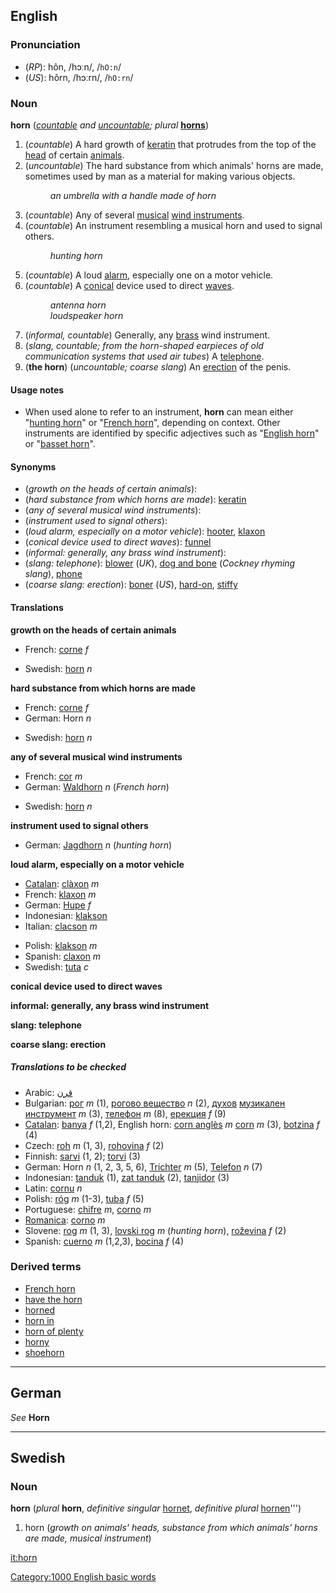 {{See|Horn}}
==English==
===Pronunciation===
*(''RP''): hôn, /hɔːn/, /<tt>hO:n</tt>/
*(''US''): hôrn, /hɔːrn/, /<tt>hO:rn</tt>/

===Noun===
'''horn''' (''[[countable]] and [[uncountable]]; plural'' '''[[horns]]''')

#(''countable'') A hard growth of [[keratin]] that protrudes from the top of the [[head]] of certain [[animal]]s.<!--encyclopedic: A horn is distinct from an [[antler]] in that horns are composed of keratin while antlers are made of bone, and horns are generally not shed and regrown while antlers are.-->
#(''uncountable'') The hard substance from which animals' horns are made, sometimes used by man as a material for making various objects.
#:''an umbrella with a handle made of horn''
#(''countable'') Any of several [[musical]] [[wind instrument]]s.
#(''countable'') An instrument resembling a musical horn and used to signal others.
#:''hunting horn''
#(''countable'') A loud [[alarm]], especially one on a motor vehicle.
#(''countable'') A [[conical]] device used to direct [[wave]]s.
#:''antenna horn''
#:''loudspeaker horn''
#(''informal, countable'') Generally, any [[brass]] wind instrument.
#(''slang, countable; from the horn-shaped earpieces of old communication systems that used air tubes'') A [[telephone]].
#('''the horn''') (''uncountable; coarse slang'') An [[erection]] of the penis.

====Usage notes====
*When used alone to refer to an instrument, '''horn''' can mean either "[[hunting horn]]" or "[[French horn]]", depending on context.  Other instruments are identified by specific adjectives such as "[[English horn]]" or "[[basset horn]]".

====Synonyms====
*(''growth on the heads of certain animals''):
*(''hard substance from which horns are made''): [[keratin]]
*(''any of several musical wind instruments''):
*(''instrument used to signal others''):
*(''loud alarm, especially on a motor vehicle''): [[hooter]], [[klaxon]]
*(''conical device used to direct waves''): [[funnel]]
*(''informal: generally, any brass wind instrument''):
*(''slang: telephone''): [[blower]] (''UK''), [[dog and bone]] (''Cockney rhyming slang''), [[phone]]
*(''coarse slang: erection''): [[boner]] (''US''), [[hard-on]], [[stiffy]]

====Translations====

'''growth on the heads of certain animals'''
{{top}}
*French: [[corne]] ''f''
{{mid}}
*Swedish: [[horn#Swedish|horn]] ''n''
{{bottom}}

'''hard substance from which horns are made'''
{{top}}
*French: [[corne]] ''f''
*German: Horn ''n''
{{mid}}
*Swedish: [[horn#Swedish|horn]] ''n''
{{bottom}}

'''any of several musical wind instruments'''
{{top}}
*French: [[cor#French|cor]] ''m''
*German: [[Waldhorn]] ''n'' (''French horn'')
{{mid}}
*Swedish: [[horn#Swedish|horn]] ''n''
{{bottom}}

'''instrument used to signal others'''
{{top}}
*German: [[Jagdhorn]] ''n'' (''hunting horn'')
{{mid}}
<!--Put translations for languages from J to Z here-->
{{bottom}}

'''loud alarm, especially on a motor vehicle'''
{{top}}
*[[Catalan]]: [[clàxon]] ''m''
*French: [[klaxon]] ''m''
*German: [[Hupe]] ''f''
*Indonesian: [[klakson#Indonesian|klakson]]
*Italian: [[clacson]] ''m''
{{mid}}
*Polish: [[klakson#Polish|klakson]] ''m''
*Spanish: [[claxon]] ''m''
*Swedish: [[tuta]] ''c''
{{bottom}}

'''conical device used to direct waves'''
{{top}}
{{mid}}
{{bottom}}
 
'''informal: generally, any brass wind instrument'''
<!--NOTE: add INFORMAL terms to this table, where these exist-->
{{top}}
{{mid}}
{{bottom}}
 
'''slang: telephone'''
<!--NOTE: add SLANG terms to this table, where these exist-->
{{top}}
{{mid}}
{{bottom}}
 
'''coarse slang: erection'''
{{top}}
{{mid}}
{{bottom}}
 
=====Translations to be checked=====
<!--Remove this section once all of the translations below have been moved into the tables above.-->
{{checktrans}}

*Arabic: [[قرن]]
*Bulgarian: [[рог]] ''m'' (1), [[рогово вещество]] ''n'' (2), [[духов]] [[музикален]] [[инструмент]] ''m'' (3), <!-- I'm not sure about this one: [[рупор]] ''m'' (6), -->[[телефон]] ''m'' (8), [[ерекция]] ''f'' (9)
*[[Catalan]]: [[banya]] ''f'' (1,2), English horn: [[corn anglès]] ''m'' [[corn]] ''m'' (3), [[botzina]] ''f'' (4)
*Czech: [[roh]]  ''m'' (1, 3), [[rohovina]]  ''f'' (2)
*Finnish: [[sarvi]] (1, 2); [[torvi]] (3)
*German: Horn ''n'' (1, 2, 3, 5, 6), [[Trichter]] ''m'' (5), [[Telefon]] ''n'' (7)
*Indonesian: [[tanduk]] (1), [[zat tanduk]] (2), [[tanjidor]] (3)
*Latin: [[cornu]] ''n''
*Polish: [[róg]] ''m'' (1-3), [[tuba#Polish|tuba]] ''f'' (5)
*Portuguese: [[chifre]] ''m'', [[corno]] ''m''
*[[Romanica]]: [[corno]] ''m''
*Slovene: [[rog]] ''m'' (1, 3), [[lovski rog]] ''m'' (''hunting horn''), [[roževina]] ''f'' (2)
*Spanish: [[cuerno]] ''m'' (1,2,3), [[bocina]] ''f'' (4)

<!--Move this to "horn in"
===Transitive verb===
to '''horn'''
# to impose oneself on another's conversation or activity without invitation, as in "He horned in on the group discussion."
-->

===Derived terms===
*[[French horn]]
*[[have the horn]]
*[[horned]]
*[[horn in]]
*[[horn of plenty]]
*[[horny]]
*[[shoehorn]]

----
==German==
''See'' '''Horn'''

----
==Swedish==
===Noun===
'''horn''' (''plural'' '''horn''', ''definitive singular'' [[hornet#Swedish|hornet]], ''definitive plural'' [[hornen]]''')

#horn (''growth on animals' heads, substance from which animals' horns are made, musical instrument'')

[[it:horn]]
[[Category:1000 English basic words]]